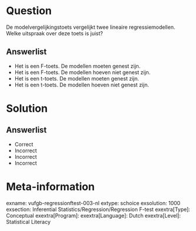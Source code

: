 Question
========

De modelvergelijkingstoets vergelijkt twee lineaire regressiemodellen. Welke uitspraak over deze toets is juist?
  
Answerlist
----------
* Het is een F-toets. De modellen moeten genest zijn.
* Het is een F-toets. De modellen hoeven niet genest zijn.
* Het is een t-toets. De modellen moeten genest zijn.
* Het is een t-toets. De modellen hoeven niet genest zijn.


Solution
========

Answerlist
----------
* Correct
* Incorrect
* Incorrect
* Incorrect

Meta-information
================
exname: vufgb-regressionftest-003-nl
extype: schoice
exsolution: 1000
exsection: Inferential Statistics/Regression/Regression F-test
exextra[Type]: Conceptual
exextra[Program]: 
exextra[Language]: Dutch
exextra[Level]: Statistical Literacy
